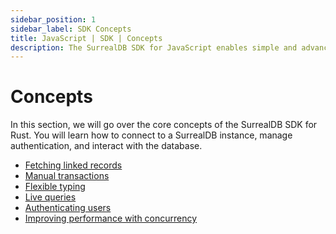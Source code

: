 ```yaml
---
sidebar_position: 1
sidebar_label: SDK Concepts
title: JavaScript | SDK | Concepts
description: The SurrealDB SDK for JavaScript enables simple and advanced querying of a remote or embedded database.
---
```


# Concepts

In this section, we will go over the core concepts of the SurrealDB SDK for Rust. You will learn how to connect to a SurrealDB instance, manage authentication, and interact with the database.

- [Fetching linked records](/docs/sdk/rust/concepts/fetch)
- [Manual transactions](/docs/sdk/rust/concepts/transaction)
- [Flexible typing](/docs/sdk/rust/concepts/flexible-typing)
- [Live queries](/docs/sdk/rust/concepts/live)
- [Authenticating users](/docs/sdk/rust/concepts/authenticating-users)
- [Improving performance with concurrency](/docs/sdk/rust/concepts/concurrency)

